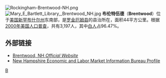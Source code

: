 [[File:Rockingham-Brentwood-NH.png|right]]
[[File:Mary_E_Bartlett_Library,_Brentwood_NH.jpg|thumb]]
'''布伦特伍德'''（'''Brentwood'''）位于[[美国|美国]][[新罕布什尔州|新罕布什尔州]]东南部，是[[罗金厄姆县_(新罕布什尔州)|罗金厄姆县]]的县治所在，面积44平方公里。根据[[2000年美国人口普查|2000年美国人口普查]]，共有3,197人，其中[[白人|白人]]占96.47%。

== 外部链接 ==
* [https://web.archive.org/web/20080509174011/http://brentwood.town-center.org/ Brentwood, NH ''Official Website'']
* [http://www.nh.gov/nhes/elmi/htmlprofiles/brentwood.html New Hampshire Economic and Labor Market Information Bureau Profile] {{Wayback|url=http://www.nh.gov/nhes/elmi/htmlprofiles/brentwood.html |date=20110609105507 }}

{{NewHampshire-stub}}

[[Category:新罕布什尔州城市|B]]